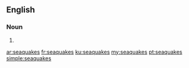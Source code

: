 ==English==

===Noun===
{{head|en|plural}}

# {{plural of|seaquake|lang=en}}

[[ar:seaquakes]]
[[fr:seaquakes]]
[[ku:seaquakes]]
[[my:seaquakes]]
[[pt:seaquakes]]
[[simple:seaquakes]]